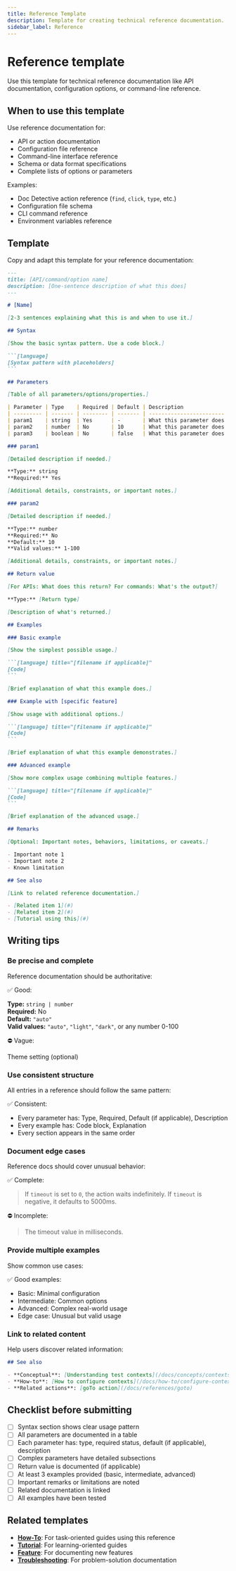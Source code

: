 ```yaml
---
title: Reference Template
description: Template for creating technical reference documentation.
sidebar_label: Reference
---
```


# Reference template

Use this template for technical reference documentation like API documentation, configuration options, or command-line reference.

## When to use this template

Use reference documentation for:

- API or action documentation
- Configuration file reference
- Command-line interface reference
- Schema or data format specifications
- Complete lists of options or parameters

Examples:

- Doc Detective action reference (`find`, `click`, `type`, etc.)
- Configuration file schema
- CLI command reference
- Environment variables reference

## Template

Copy and adapt this template for your reference documentation:

````markdown
---
title: [API/command/option name]
description: [One-sentence description of what this does]
---

# [Name]

[2-3 sentences explaining what this is and when to use it.]

## Syntax

[Show the basic syntax pattern. Use a code block.]

```[language]
[Syntax pattern with placeholders]
```

## Parameters

[Table of all parameters/options/properties.]

| Parameter | Type    | Required | Default | Description              |
| --------- | ------- | -------- | ------- | ------------------------ |
| param1    | string  | Yes      | -       | What this parameter does |
| param2    | number  | No       | 10      | What this parameter does |
| param3    | boolean | No       | false   | What this parameter does |

### param1

[Detailed description if needed.]

**Type:** string  
**Required:** Yes

[Additional details, constraints, or important notes.]

### param2

[Detailed description if needed.]

**Type:** number  
**Required:** No  
**Default:** 10  
**Valid values:** 1-100

[Additional details, constraints, or important notes.]

## Return value

[For APIs: What does this return? For commands: What's the output?]

**Type:** [Return type]

[Description of what's returned.]

## Examples

### Basic example

[Show the simplest possible usage.]

```[language] title="[filename if applicable]"
[Code]
```

[Brief explanation of what this example does.]

### Example with [specific feature]

[Show usage with additional options.]

```[language] title="[filename if applicable]"
[Code]
```

[Brief explanation of what this example demonstrates.]

### Advanced example

[Show more complex usage combining multiple features.]

```[language] title="[filename if applicable]"
[Code]
```

[Brief explanation of the advanced usage.]

## Remarks

[Optional: Important notes, behaviors, limitations, or caveats.]

- Important note 1
- Important note 2
- Known limitation

## See also

[Link to related reference documentation.]

- [Related item 1](#)
- [Related item 2](#)
- [Tutorial using this](#)
````

## Writing tips

### Be precise and complete

Reference documentation should be authoritative:

✅ Good:

**Type:** `string | number`<br/> **Required:** No<br/> **Default:** `"auto"`<br/> **Valid values:** `"auto"`, `"light"`, `"dark"`, or any number 0-100

⛔ Vague:

Theme setting (optional)

### Use consistent structure

All entries in a reference should follow the same pattern:

✅ Consistent:

- Every parameter has: Type, Required, Default (if applicable), Description
- Every example has: Code block, Explanation
- Every section appears in the same order

### Document edge cases

Reference docs should cover unusual behavior:

✅ Complete:

> If `timeout` is set to `0`, the action waits indefinitely. If `timeout` is negative, it defaults to 5000ms.

⛔ Incomplete:

> The timeout value in milliseconds.

### Provide multiple examples

Show common use cases:

✅ Good examples:

- Basic: Minimal configuration
- Intermediate: Common options
- Advanced: Complex real-world usage
- Edge case: Unusual but valid usage

### Link to related content

Help users discover related information:

```markdown
## See also

- **Conceptual**: [Understanding test contexts](/docs/concepts/contexts)
- **How-to**: [How to configure contexts](/docs/how-to/configure-contexts)
- **Related actions**: [goTo action](/docs/references/goto)
```

## Checklist before submitting

- [ ] Syntax section shows clear usage pattern
- [ ] All parameters are documented in a table
- [ ] Each parameter has: type, required status, default (if applicable), description
- [ ] Complex parameters have detailed subsections
- [ ] Return value is documented (if applicable)
- [ ] At least 3 examples provided (basic, intermediate, advanced)
- [ ] Important remarks or limitations are noted
- [ ] Related documentation is linked
- [ ] All examples have been tested

## Related templates

- **[How-To](how-to)**: For task-oriented guides using this reference
- **[Tutorial](tutorial)**: For learning-oriented guides
- **[Feature](feature)**: For documenting new features
- **[Troubleshooting](troubleshooting)**: For problem-solution documentation
```
